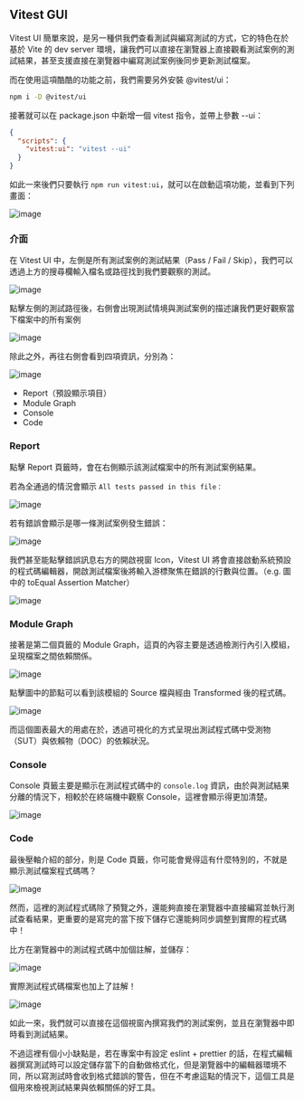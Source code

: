 ## Vitest GUI

Vitest UI 簡單來說，是另一種供我們查看測試與編寫測試的方式，它的特色在於基於 Vite 的 dev server 環境，讓我們可以直接在瀏覽器上直接觀看測試案例的測試結果，甚至支援直接在瀏覽器中編寫測試案例後同步更新測試檔案。

而在使用這項酷酷的功能之前，我們需要另外安裝 @vitest/ui：

```bash
npm i -D @vitest/ui
```

接著就可以在 package.json 中新增一個 vitest 指令，並帶上參數 --ui：

```json
{
  "scripts": {
    "vitest:ui": "vitest --ui"
  }
}
```

如此一來後們只要執行 `npm run vitest:ui`，就可以在啟動這項功能，並看到下列畫面：

![image](@img/07/01.png)

### 介面

在 Vitest UI 中，左側是所有測試案例的測試結果（Pass / Fail / Skip），我們可以透過上方的搜尋欄輸入檔名或路徑找到我們要觀察的測試。

![image](@img/07/02.png)

點擊左側的測試路徑後，右側會出現測試情境與測試案例的描述讓我們更好觀察當下檔案中的所有案例

![image](@img/07/03.png)

除此之外，再往右側會看到四項資訊，分別為：

![image](@img/07/04.png)

- Report（預設顯示項目）
- Module Graph
- Console
- Code

### Report

點擊 Report 頁籤時，會在右側顯示該測試檔案中的所有測試案例結果。

若為全通過的情況會顯示 `All tests passed in this file：`

![image](@img/07/05.png)

若有錯誤會顯示是哪一條測試案例發生錯誤：

![image](@img/07/06.png)

我們甚至能點擊錯誤訊息右方的開啟視窗 Icon，Vitest UI 將會直接啟動系統預設的程式碼編輯器，開啟測試檔案後將輸入游標聚焦在錯誤的行數與位置。（e.g. 圖中的 toEqual Assertion Matcher）

![image](@img/07/07.png)

### Module Graph

接著是第二個頁籤的 Module Graph，這頁的內容主要是透過檢測行內引入模組，呈現檔案之間依賴關係。

![image](@img/07/08.png)

點擊圖中的節點可以看到該模組的 Source 檔與經由 Transformed 後的程式碼。

![image](@img/07/09.png)

而這個圖表最大的用處在於，透過可視化的方式呈現出測試程式碼中受測物（SUT）與依賴物（DOC）的依賴狀況。

### Console

Console 頁籤主要是顯示在測試程式碼中的 `console.log` 資訊，由於與測試結果分離的情況下，相較於在終端機中觀察 Console，這裡會顯示得更加清楚。

![image](@img/07/10.png)

### Code

最後壓軸介紹的部分，則是 Code 頁籤，你可能會覺得這有什麼特別的，不就是顯示測試檔案程式碼嗎？

![image](@img/07/11.png)

然而，這裡的測試程式碼除了預覽之外，還能夠直接在瀏覽器中直接編寫並執行測試查看結果，更重要的是寫完的當下按下儲存它還能夠同步調整到實際的程式碼中！

比方在瀏覽器中的測試程式碼中加個註解，並儲存：

![image](@img/07/12.png)

實際測試程式碼檔案也加上了註解！

![image](@img/07/13.png)

如此一來，我們就可以直接在這個視窗內撰寫我們的測試案例，並且在瀏覽器中即時看到測試結果。

不過這裡有個小小缺點是，若在專案中有設定 eslint + prettier 的話，在程式編輯器撰寫測試時可以設定儲存當下的自動做格式化，但是瀏覽器中的編輯器環境不同，所以寫測試時會收到格式錯誤的警告，但在不考慮這點的情況下，這個工具是個用來檢視測試結果與依賴關係的好工具。
